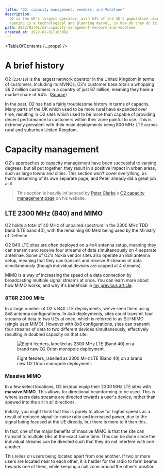 ```yaml
---
title: 'O2: capacity management, vendors, and Vodafone'
description:
  O2 is the UK's largest operator, with 54% of the UK's population using their mobile network infrastructure. Keeping a network of that size
  running is a technological and planning marvel, so how do they do it?
path: 2022/02/01/o2-capacity-management-vendors-and-vodafone
created_at: 2022-02-01T16:00Z
---
```



<TableOfContents {...props} />

# A brief history

O2 (<Tooltip text="MCC: 234, MNC: 10"><code>234/10</code></Tooltip>) is the largest network operator in the United Kingdom in terms of customers.
Including its <Tooltip text="Mobile virtual network operators">MVNOs</Tooltip>, O2's customer base totals a whopping 36.2 million customers in a
country of just 67 million, meaning they have a market share of 54%.
([Source](https://news.o2.co.uk/press-release/o2-continues-customer-growth-and-profitability-as-it-supports-uk-through-pandemic))

In the past, O2 has had a fairly troublesome history in terms of capacity. Many parts of the UK which used to be more rural have expanded over
time, resulting in O2 sites which used to be more than capable of providing decent performance to customers within their zone painful to use.
This is extremely prevalent with their main deployments being 800 MHz LTE across rural and suburban United Kingdom.

# Capacity management

O2's approaches to capacity management have been successful to varying degrees, but all put together, they result in a positive impact in urban
areas, such as large towns and cities. This section won't cover everything, as that's deserving of its own separate page, and Peter already did a
great job at it.

> This section is heavily influenced by [Peter Clarke](https://twitter.com/pedroclarke1)'s
> [O2 capacity management page](https://pedroc.co.uk/content/o2-capacity-approaches) on his website.

## LTE 2300 MHz (B40) and MIMO

O2 holds a total of 40 MHz of unpaired spectrum in the 2300 MHz TDD band (LTE band 40), with the remaining 60 MHz being used by the Ministry of
Defence.

<SpectrumMap
  caption="UK B40 (2300 MHz) spectrum map"
  note="This does not apply to Northern Ireland, where the MoD own the full 100 MHz spectrum allocation."
  data={Band40}
/>

O2 B40 LTE sites are often deployed on a 4x4 antenna setup, meaning they can transmit and receive four streams of data simultaneously on 4
separate antennae. Some of O2's Nokia vendor sites also operate an 8x8 antenna setup, meaning that they can transmit and receive 8 streams of
data simultaneously (though individual devices are capped at 4 streams).

MIMO is a way of increasing the speed of a data connection by broadcasting multiple signal streams at once. You can learn more about how MIMO
works, and why it's beneficial in [my previous article](/blog/2021/12/22/lte-mimo).

### 8T8R 2300 MHz

In a large number of O2's B40 LTE deployments, we've seen them using 8x8 antenna configurations. In 4x4 deployments, sites could transmit four
streams of data to two UEs at once, which is referred to as SU-MIMO (single user MIMO). However with 8x8 configurations, sites can transmit four
streams of data to two different devices simultaneously, effectively resulting in doubled capacity on that site.

<figure>

![Eight feeders, labelled as 2300 MHz LTE (Band 40) on a brand new O2 Orion monopole deployment.](./o2-burgess-hill-orion-feeders-l2600.jpg)

<figcaption>

Eight feeders, labelled as 2300 MHz LTE (Band 40) on a brand new O2 Orion monopole deployment.

</figcaption>
</figure>

### Massive MIMO

In a few select locations, O2 instead equip their 2300 MHz LTE sites with **massive MIMO**. This allows for directional beamforming to be used.
This is where users data streams are directed towards a user's device, rather than spewed into the air in all directions.

Initially, you might think that this is purely to allow for higher speeds as a result of reduced signal-to-noise ratio and increased power, due
to the signal being focused at the UE directly, but there is more to it than this.

In fact, one of the major benefits of massive MIMO is that the site can transmit to multiple UEs at the exact same time. This can be done since
the individual streams can be directed such that they do not interfere with one another.

This relies on users being located apart from one another. If two or more users are located near to each other, it is harder for the radio to
form beams towards one of them, while keeping a null zone around the other's position.


<MassiveMimoDiagram />

<!--
- Kathrein 78211593 https://marketplace.shields-e.com/Product/Details/78211593
  - RET - tilting the antenna
    - no longer motors -- phase control
    - altering the time antennas receive the signal changes the tilt
  - https://en.wikipedia.org/wiki/Beam_tilt
- feeder tag - CAL -> calibration port
  - for beams, esp high TRx levels
- n78 5G 8TRx
  - missing 5G RRUs
- Commscope antennas, rather than typical Huawei https://www.commscope.com/product-type/antennas/base-station-antennas-equipment/base-station-antennas/itemrrzzt4s4-65b-r6/
  - high port config
-->
